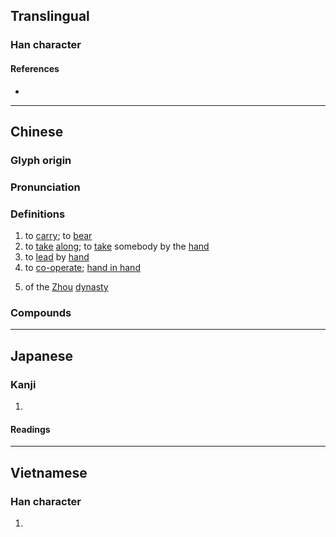 {{also|携}}
{{character info}}
==Translingual==

===Han character===
{{Han char|rn=64|rad=手|as=18|sn=21|four=52027|canj=QUOB|ids=⿰扌巂}}

====References====
* {{Han ref|kx=0463.310|dkj=13008|dj=0812.330|hdz=31987.050|uh=651C|ud=25884|bh=C4E2|bd=50402}}

----

==Chinese==
{{zh-forms|s=携|alt=携,㩗,𰓊}}
{{zh-wp|en:Xie of Zhou}}

===Glyph origin===
{{Han etym}}

===Pronunciation===
{{zh-pron
|m=携
|c=kwai4
|h=gd=hi1
|md=
|mn=hê
|mn-t=hi6
|w=
|mc=y
|oc=y
|cat=v,pn
}}

===Definitions===
{{zh-hanzi}}

# to [[carry]]; to [[bear]]
# to [[take]] [[along]]; to [[take]] somebody by the [[hand]]
# to [[lead]] by [[hand]]
# to [[co-operate]]; [[hand in hand]]
# {{w|King Xie of Zhou|King Xie}} of the [[Zhou]] [[dynasty]]

===Compounds===
{{zh-der|攜帶|攜帶品|提攜|攜手|扶老攜幼|攜款|便攜|便攜式|攜手並肩|攜手同行|攜眷|攜家帶眷|載攜|攜家帶口|攜程|分攜|攜持|攜男抱女|攜雲握雨|攜幼扶老|握雨攜雲|攜扶|攜老扶幼|握雲攜雨|攜雲挈雨|攜貳|攜老挈幼|手攜手|攜手合作|攜男挈女|攜老扶弱|攜手接武|攜離|攜挾帶|褓抱提攜|解攜|負老攜幼}}

----

==Japanese==

===Kanji===
{{ja-kanji|grade=|rs=手18}}

# {{n-g|Original form of {{ja-l|携}}}}

====Readings====
{{ja-readings
|goon=え<ゑ
|kanon=けい<けい<くゑい
|kun=たずさ-える<たづさ-へる, たずさ-わる<たづさ-はる
}}

----

==Vietnamese==

===Han character===
{{vi-hantu|rs=手18|huề}}

# {{rfdef|vi|sort=手18}}